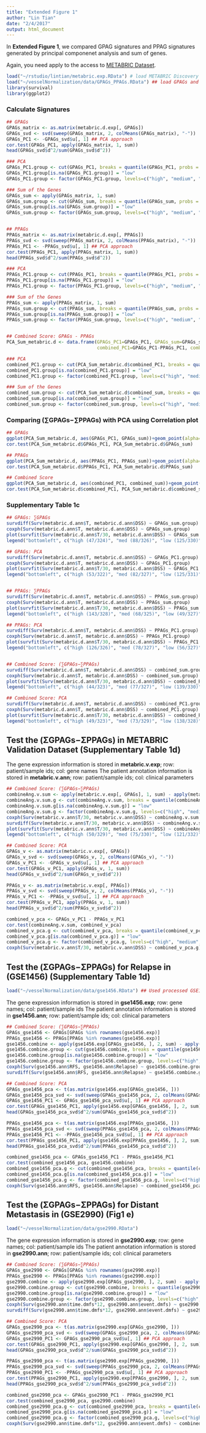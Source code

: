 ```yaml
---
title: "Extended Figure 1"
author: "Lin Tian"
date: "2/4/2017"
output: html_document
---
```


In **Extended Figure 1**, we compared GPAG signatures and PPAG signatures generated by principal componenet analysis and sum of genes.

Again, you need apply to the access to [METABRIC Dataset](https://ega-archive.org/dacs/EGAC00001000484).

```r
load("~/rstudio/lintian/metabric.exp.RData") # load METABRIC Discovery Dataset; you need apply to the access to the dataset
load("~/vesselNormalization/data/GPAGs_PPAGs.RData") ## load GPAGs and PPAGs
library(survival)
library(ggplot2)
```

### Calculate Signatures

```r
## GPAGs
GPAGs_matrix <- as.matrix(metabric.d.exp[, GPAGs])
GPAGs_svd <- svd(sweep(GPAGs_matrix, 2, colMeans(GPAGs_matrix), "-"))
GPAGs_PC1 <- -GPAGs_svd$u[, 1] ## PCA approach
cor.test(GPAGs_PC1, apply(GPAGs_matrix, 1, sum))
head(GPAGs_svd$d^2/sum(GPAGs_svd$d^2))

### PCA
GPAGs_PC1.group <- cut(GPAGs_PC1, breaks = quantile(GPAGs_PC1, probs = seq(from = 0, to = 1, by = 1/3)), labels = c("low", "medium", "high"))
GPAGs_PC1.group[is.na(GPAGs_PC1.group)] = "low"
GPAGs_PC1.group <- factor(GPAGs_PC1.group, levels=c("high", "medium", "low"))

### Sum of the Genes
GPAGs_sum <- apply(GPAGs_matrix, 1, sum)
GPAGs_sum.group <- cut(GPAGs_sum, breaks = quantile(GPAGs_sum, probs = seq(from = 0, to = 1, by = 1/3)), labels = c("low", "medium", "high"))
GPAGs_sum.group[is.na(GPAGs_sum.group)] = "low"
GPAGs_sum.group <- factor(GPAGs_sum.group, levels=c("high", "medium", "low"))


## PPAGs
PPAGs_matrix <- as.matrix(metabric.d.exp[, PPAGs])
PPAGs_svd <- svd(sweep(PPAGs_matrix, 2, colMeans(PPAGs_matrix), "-"))
PPAGs_PC1 <- -PPAGs_svd$u[, 1] ## PCA approach
cor.test(PPAGs_PC1, apply(PPAGs_matrix, 1, sum))
head(PPAGs_svd$d^2/sum(PPAGs_svd$d^2))

### PCA
PPAGs_PC1.group <- cut(PPAGs_PC1, breaks = quantile(PPAGs_PC1, probs = seq(from = 0, to = 1, by = 1/3)), labels = c("low", "medium", "high"))
PPAGs_PC1.group[is.na(PPAGs_PC1.group)] = "low"
PPAGs_PC1.group <- factor(PPAGs_PC1.group, levels=c("high", "medium", "low"))

### Sum of the Genes
PPAGs_sum <- apply(PPAGs_matrix, 1, sum)
PPAGs_sum.group <- cut(PPAGs_sum, breaks = quantile(PPAGs_sum, probs = seq(from = 0, to = 1, by = 1/3)), labels = c("low", "medium", "high"))
PPAGs_sum.group[is.na(PPAGs_sum.group)] = "low"
PPAGs_sum.group <- factor(PPAGs_sum.group, levels=c("high", "medium", "low"))


## Combined Score: GPAGs - PPAGs
PCA_Sum_metabric.d <- data.frame(GPAGs_PC1=GPAGs_PC1, GPAGs_sum=GPAGs_sum, PPAGs_PC1=PPAGs_PC1, PPAGs_sum=PPAGs_sum, 
                                 combined_PC1=GPAGs_PC1-PPAGs_PC1, combined_sum=GPAGs_sum-PPAGs_sum)

### PCA
combined_PC1.group <- cut(PCA_Sum_metabric.d$combined_PC1, breaks = quantile(PCA_Sum_metabric.d$combined_PC1, probs = seq(from = 0, to = 1, by = 1/3)), labels = c("low", "medium", "high"))
combined_PC1.group[is.na(combined_PC1.group)] = "low"
combined_PC1.group <- factor(combined_PC1.group, levels=c("high", "medium", "low"))

### Sum of the Genes
combined_sum.group <- cut(PCA_Sum_metabric.d$combined_sum, breaks = quantile(PCA_Sum_metabric.d$combined_sum, probs = seq(from = 0, to = 1, by = 1/3)), labels = c("low", "medium", "high"))
combined_sum.group[is.na(combined_sum.group)] = "low"
combined_sum.group <- factor(combined_sum.group, levels=c("high", "medium", "low"))
```

### Comparing (∑GPAGs−∑PPAGs) with PCA using Correlation plot 

```r
## GPAGs
ggplot(PCA_Sum_metabric.d, aes(GPAGs_PC1, GPAGs_sum))+geom_point(alpha=0.8)+geom_smooth(method=lm)+xlab("The 1st PC of GPAGs (35.6%)")+ylab("Sum of GPAGs")+theme_bw()+theme(panel.grid.major=element_blank(), panel.grid.minor=element_blank())+scale_size_area()
cor.test(PCA_Sum_metabric.d$GPAGs_PC1, PCA_Sum_metabric.d$GPAGs_sum)

## PPAGs
ggplot(PCA_Sum_metabric.d, aes(PPAGs_PC1, PPAGs_sum))+geom_point(alpha=0.8)+geom_smooth(method=lm)+xlab("The 1st PC of PPAGs (29.7%)")+ylab("Sum of PPAGs")+theme_bw()+theme(panel.grid.major=element_blank(), panel.grid.minor=element_blank())+scale_size_area()
cor.test(PCA_Sum_metabric.d$PPAGs_PC1, PCA_Sum_metabric.d$PPAGs_sum)

## Combined Score
ggplot(PCA_Sum_metabric.d, aes(combined_PC1, combined_sum))+geom_point(alpha=0.8)+geom_smooth(method=lm)+xlab("Combined Score (PCA)")+ylab("(Sum of GPAGs)-(Sum of PPAGs)")+theme_bw()+theme(panel.grid.major=element_blank(), panel.grid.minor=element_blank())+scale_size_area()
cor.test(PCA_Sum_metabric.d$combined_PC1, PCA_Sum_metabric.d$combined_sum)
```


### Supplementary Table 1c

```r
## GPAGs: ∑GPAGs
survdiff(Surv(metabric.d.ann$T, metabric.d.ann$DSS) ~ GPAGs_sum.group)
coxph(Surv(metabric.d.ann$T, metabric.d.ann$DSS) ~ GPAGs_sum.group)
plot(survfit(Surv(metabric.d.ann$T/30, metabric.d.ann$DSS) ~ GPAGs_sum.group), col=c("red", "orange", "green"), lty=1, xlab = "Months", ylab = "Disease-Free Survival Freq", ylim=c(0, 1), mark.time = TRUE)
legend("bottomleft", c("high (47/324)", "med (88/326)", "low (125/330)"), col=c("red", "orange", "green"), lty=1, bty = "n", lwd=4)

## GPAGs: PCA
survdiff(Surv(metabric.d.ann$T, metabric.d.ann$DSS) ~ GPAGs_PC1.group)
coxph(Surv(metabric.d.ann$T, metabric.d.ann$DSS) ~ GPAGs_PC1.group)
plot(survfit(Surv(metabric.d.ann$T/30, metabric.d.ann$DSS) ~ GPAGs_PC1.group), col=c("red", "orange", "green"), lty=1, xlab = "Months", ylab = "Disease-Free Survival Freq", ylim=c(0, 1), mark.time = TRUE)
legend("bottomleft", c("high (53/322)", "med (82/327)", "low (125/331)"), col=c("red", "orange", "green"), lty=1, bty = "n", lwd=4)


## PPAGs: ∑PPAGs
survdiff(Surv(metabric.d.ann$T, metabric.d.ann$DSS) ~ PPAGs_sum.group)
coxph(Surv(metabric.d.ann$T, metabric.d.ann$DSS) ~ PPAGs_sum.group)
plot(survfit(Surv(metabric.d.ann$T/30, metabric.d.ann$DSS) ~ PPAGs_sum.group), col=c("red", "orange", "green"), lty=1, xlab = "Months", ylab = "Disease-Free Survival Freq", ylim=c(0, 1), mark.time = TRUE)
legend("bottomleft", c("high (143/328)", "med (68/325)", "low (49/327)"), col=c("red", "orange", "green"), lty=1, bty = "n", lwd=4)

## PPAGs: PCA
survdiff(Surv(metabric.d.ann$T, metabric.d.ann$DSS) ~ PPAGs_PC1.group)
coxph(Surv(metabric.d.ann$T, metabric.d.ann$DSS) ~ PPAGs_PC1.group)
plot(survfit(Surv(metabric.d.ann$T/30, metabric.d.ann$DSS) ~ PPAGs_PC1.group), col=c("red", "orange", "green"), lty=1, xlab = "Months", ylab = "Disease-Free Survival Freq", ylim=c(0, 1), mark.time = TRUE)
legend("bottomleft", c("high (126/326)", "med (78/327)", "low (56/327)"), col=c("red", "orange", "green"), lty=1, bty = "n", lwd=4)


## Combined Score: (∑GPAGs−∑PPAGs)
survdiff(Surv(metabric.d.ann$T, metabric.d.ann$DSS) ~ combined_sum.group)
coxph(Surv(metabric.d.ann$T, metabric.d.ann$DSS) ~ combined_sum.group)
plot(survfit(Surv(metabric.d.ann$T/30, metabric.d.ann$DSS) ~ combined_PC1.group), col=c("red", "orange", "green"), lty=1, xlab = "Months", ylab = "Disease-Free Survival Freq", ylim=c(0, 1), mark.time = TRUE)
legend("bottomleft", c("high (44/323)", "med (77/327)", "low (139/330)"), col=c("red", "orange", "green"), lty=1, bty = "n", lwd=4)

## Combined Score: PCA
survdiff(Surv(metabric.d.ann$T, metabric.d.ann$DSS) ~ combined_PC1.group)
coxph(Surv(metabric.d.ann$T, metabric.d.ann$DSS) ~ combined_PC1.group)
plot(survfit(Surv(metabric.d.ann$T/30, metabric.d.ann$DSS) ~ combined_PC1.group), col=c("red", "orange", "green"), lty=1, xlab = "Months", ylab = "Disease-Free Survival Freq", ylim=c(0, 1), mark.time = TRUE)
legend("bottomleft", c("high (49/323)", "med (73/329)", "low (138/328)"), col=c("red", "orange", "green"), lty=1, bty = "n", lwd=4)
```


## Test the (ΣGPAGs−ΣPPAGs) in METABRIC Validation Dataset (Supplementary Table 1d)

The gene expression information is stored in **metabric.v.exp**; row: patient/sample ids; col: gene names
The patient annotation information is stored in **metabric.v.ann**; row: patient/sample ids; col: clinical parameters

```r
## Combined Score: (∑GPAGs−∑PPAGs) 
combineAng.v.sum <- apply(metabric.v.exp[, GPAGs], 1, sum) - apply(metabric.v.exp[, PPAGs], 1, sum)
combineAng.v.sum.g <- cut(combineAng.v.sum, breaks = quantile(combineAng.v.sum, probs = seq(from = 0, to = 1, by = 1/3)), labels = c("low", "medium", "high"))
combineAng.v.sum.g[is.na(combineAng.v.sum.g)] = "low"
combineAng.v.sum.g <- factor(combineAng.v.sum.g, levels=c("high", "medium", "low"))
coxph(Surv(metabric.v.ann$T/30, metabric.v.ann$DSS) ~ combineAng.v.sum.g)
survdiff(Surv(metabric.v.ann$T/30, metabric.v.ann$DSS) ~ combineAng.v.sum.g) # p = 7.49e-06
plot(survfit(Surv(metabric.v.ann$T/30, metabric.v.ann$DSS) ~ combineAng.v.sum.g), col=c("red", "orange", "green"), lty=1, lwd=1, xlab = "Months", ylab = "Disease-Free Survival Prob.", ylim=c(0, 1))
legend("bottomleft", c("high (50/329)", "med (75/330)", "low (121/332)"), col=c("red", "orange", "green"), lty=1, bty = "n", lwd=1)

## Combined Score: PCA
GPAGs_v <- as.matrix(metabric.v.exp[, GPAGs])
GPAGs_v_svd <- svd(sweep(GPAGs_v, 2, colMeans(GPAGs_v), "-"))
GPAGs_v_PC1 <- -GPAGs_v_svd$u[, 1] ## PCA approach
cor.test(GPAGs_v_PC1, apply(GPAGs_v, 1, sum))
head(GPAGs_v_svd$d^2/sum(GPAGs_v_svd$d^2))

PPAGs_v <- as.matrix(metabric.v.exp[, PPAGs])
PPAGs_v_svd <- svd(sweep(PPAGs_v, 2, colMeans(PPAGs_v), "-"))
PPAGs_v_PC1 <- -PPAGs_v_svd$u[, 1] ## PCA approach
cor.test(PPAGs_v_PC1, apply(PPAGs_v, 1, sum))
head(PPAGs_v_svd$d^2/sum(PPAGs_v_svd$d^2))

combined_v_pca <- GPAGs_v_PC1 - PPAGs_v_PC1
cor.test(combineAng.v.sum, combined_v_pca)
combined_v_pca.g <- cut(combined_v_pca, breaks = quantile(combined_v_pca, probs = seq(from = 0, to = 1, by = 1/3)), labels = c("low", "medium", "high"))
combined_v_pca.g[is.na(combined_v_pca.g)] = "low"
combined_v_pca.g <- factor(combined_v_pca.g, levels=c("high", "medium", "low"))
coxph(Surv(metabric.v.ann$T/30, metabric.v.ann$DSS) ~ combined_v_pca.g)
```

## Test the (ΣGPAGs−ΣPPAGs) for Relapse in (GSE1456) (Supplementary Table 1d)

```r
load("~/vesselNormalization/data/gse1456.RData") ## Used processed GSE1456.RData
```

The gene expression information is stored in **gse1456.exp**; row: gene names; col: patient/sample ids
The patient annotation information is stored in **gse1456.ann**; row: patient/sample ids; col: clinical parameters

```r
## Combined Score: (∑GPAGs−∑PPAGs) 
GPAGs_gse1456 <- GPAGs[GPAGs %in% rownames(gse1456.exp)]
PPAGs_gse1456 <- PPAGs[PPAGs %in% rownames(gse1456.exp)]
gse1456.combine <- apply(gse1456.exp[GPAGs_gse1456, ], 2, sum) - apply(gse1456.exp[PPAGs_gse1456, ], 2, sum)
gse1456.combine.group <- cut(gse1456.combine, breaks = quantile(gse1456.combine, probs = seq(from = 0, to = 1, by = 1/3)), labels = c("low", "medium", "high"))
gse1456.combine.group[is.na(gse1456.combine.group)] = "low"
gse1456.combine.group <- factor(gse1456.combine.group, levels=c("high", "medium", "low"))
coxph(Surv(gse1456.ann$RFS, gse1456.ann$Relapse) ~ gse1456.combine.group)
survdiff(Surv(gse1456.ann$RFS, gse1456.ann$Relapse) ~ gse1456.combine.group) # p = 6.89e-05

## Combined Score: PCA
GPAGs_gse1456_pca <- t(as.matrix(gse1456.exp[GPAGs_gse1456, ]))
GPAGs_gse1456_pca_svd <- svd(sweep(GPAGs_gse1456_pca, 2, colMeans(GPAGs_gse1456_pca), "-"))
GPAGs_gse1456_PC1 <- GPAGs_gse1456_pca_svd$u[, 1] ## PCA approach
cor.test(GPAGs_gse1456_PC1, apply(gse1456.exp[GPAGs_gse1456, ], 2, sum))
head(GPAGs_gse1456_pca_svd$d^2/sum(GPAGs_gse1456_pca_svd$d^2))

PPAGs_gse1456_pca <- t(as.matrix(gse1456.exp[PPAGs_gse1456, ]))
PPAGs_gse1456_pca_svd <- svd(sweep(PPAGs_gse1456_pca, 2, colMeans(PPAGs_gse1456_pca), "-"))
PPAGs_gse1456_PC1 <- -PPAGs_gse1456_pca_svd$u[, 1] ## PCA approach
cor.test(PPAGs_gse1456_PC1, apply(gse1456.exp[PPAGs_gse1456, ], 2, sum))
head(PPAGs_gse1456_pca_svd$d^2/sum(PPAGs_gse1456_pca_svd$d^2))

combined_gse1456_pca <- GPAGs_gse1456_PC1 - PPAGs_gse1456_PC1
cor.test(combined_gse1456_pca, gse1456.combine)
combined_gse1456_pca.g <- cut(combined_gse1456_pca, breaks = quantile(combined_gse1456_pca, probs = seq(from = 0, to = 1, by = 1/3)), labels = c("low", "medium", "high"))
combined_gse1456_pca.g[is.na(combined_gse1456_pca.g)] = "low"
combined_gse1456_pca.g <- factor(combined_gse1456_pca.g, levels=c("high", "medium", "low"))
coxph(Surv(gse1456.ann$RFS, gse1456.ann$Relapse) ~ combined_gse1456_pca.g)
```

## Test the (ΣGPAGs−ΣPPAGs) for Distant Metastasis in (GSE2990) (Fig1 e)

```r
load("~/vesselNormalization/data/gse2990.RData")
```

The gene expression information is stored in **gse2990.exp**; row: gene names; col: patient/sample ids
The patient annotation information is stored in **gse2990.ann**; row: patient/sample ids; col: clinical parameters

```r
## Combined Score: (∑GPAGs−∑PPAGs) 
GPAGs_gse2990 <- GPAGs[GPAGs %in% rownames(gse2990.exp)]
PPAGs_gse2990 <- PPAGs[PPAGs %in% rownames(gse2990.exp)]
gse2990.combine <- apply(gse2990.exp[GPAGs_gse2990, ], 2, sum) - apply(gse2990.exp[PPAGs_gse2990, ], 2, sum)
gse2990.combine.group <- cut(gse2990.combine, breaks = quantile(gse2990.combine, probs = seq(from = 0, to = 1, by = 1/3)), labels = c("low", "medium", "high"))
gse2990.combine.group[is.na(gse2990.combine.group)] = "low"
gse2990.combine.group <- factor(gse2990.combine.group, levels=c("high", "medium", "low"))
coxph(Surv(gse2990.ann$time.dmfs*12, gse2990.ann$event.dmfs) ~ gse2990.combine.group)
survdiff(Surv(gse2990.ann$time.dmfs*12, gse2990.ann$event.dmfs) ~ gse2990.combine.group) # p = 0.0022

## Combined Score: PCA
GPAGs_gse2990_pca <- t(as.matrix(gse2990.exp[GPAGs_gse2990, ]))
GPAGs_gse2990_pca_svd <- svd(sweep(GPAGs_gse2990_pca, 2, colMeans(GPAGs_gse2990_pca), "-"))
GPAGs_gse2990_PC1 <- GPAGs_gse2990_pca_svd$u[, 1] ## PCA approach
cor.test(GPAGs_gse2990_PC1, apply(gse2990.exp[GPAGs_gse2990, ], 2, sum))
head(GPAGs_gse2990_pca_svd$d^2/sum(GPAGs_gse2990_pca_svd$d^2))

PPAGs_gse2990_pca <- t(as.matrix(gse2990.exp[PPAGs_gse2990, ]))
PPAGs_gse2990_pca_svd <- svd(sweep(PPAGs_gse2990_pca, 2, colMeans(PPAGs_gse2990_pca), "-"))
PPAGs_gse2990_PC1 <- -PPAGs_gse2990_pca_svd$u[, 1] ## PCA approach
cor.test(PPAGs_gse2990_PC1, apply(gse2990.exp[PPAGs_gse2990, ], 2, sum))
head(PPAGs_gse2990_pca_svd$d^2/sum(PPAGs_gse2990_pca_svd$d^2))

combined_gse2990_pca <- GPAGs_gse2990_PC1 - PPAGs_gse2990_PC1
cor.test(combined_gse2990_pca, gse2990.combine)
combined_gse2990_pca.g <- cut(combined_gse2990_pca, breaks = quantile(combined_gse2990_pca, probs = seq(from = 0, to = 1, by = 1/3)), labels = c("low", "medium", "high"))
combined_gse2990_pca.g[is.na(combined_gse2990_pca.g)] = "low"
combined_gse2990_pca.g <- factor(combined_gse2990_pca.g, levels=c("high", "medium", "low"))
coxph(Surv(gse2990.ann$time.dmfs*12, gse2990.ann$event.dmfs) ~ combined_gse2990_pca.g)
```